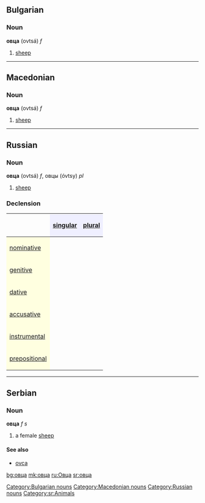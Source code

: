 ==Bulgarian==
===Noun===
'''овца''' (ovtsá) ''f''
#[[sheep]]
[[Category:Bulgarian nouns]]

----
==Macedonian==
===Noun===
'''овца''' (ovtsá) ''f''
#[[sheep]]
[[Category:Macedonian nouns]]

----

==Russian==
===Noun===
'''овца''' (ovtsá) ''f'', овцы (óvtsy) ''pl''
#[[sheep]]

===Declension===
{| border="1" cellpadding="4" cellspacing="0"
!
! style="background-color: #EFEFFF" align="center"|[[singular]]
! style="background-color: #EFEFFF" align="center"|[[plural]]
|-
! style="background-color: #FFFFE0" align="left"|[[nominative case|nominative]]
| align="center"|{{RUchar|овца́}}
| align="center"|{{RUchar|о́вцы}}
|-
! style="background-color: #FFFFE0" align="left"|[[genitive case|genitive]]
| align="center"|{{RUchar|овцы́}}
| align="center"|{{RUchar|ове́ц}}
|-
! style="background-color: #FFFFE0" align="left"|[[dative case|dative]]
| align="center"|{{RUchar|овце́}}
| align="center"|{{RUchar|о́вцам}}
|-
! style="background-color: #FFFFE0" align="left"|[[accusative case|accusative]]
| align="center"|{{RUchar|овцу́}}
| align="center"|{{RUchar|ове́ц}}
|-
! style="background-color: #FFFFE0" align="left"|[[instrumental case|instrumental]]
| align="center"|{{RUchar|овцо́й, овцо́ю}}
| align="center"|{{RUchar|о́вцами}}
|-
! style="background-color: #FFFFE0" align="left"|[[prepositional case|prepositional]]
| align="center"|{{RUchar|об овце́}}
| align="center"|{{RUchar|об о́вцах}}
|}
[[Category:Russian nouns]]

----

==Serbian==
===Noun===
'''овца''' ''f s''
#a female [[sheep]]
====See also====
*[[ovca]]
[[Category:sr:Animals]]

[[bg:овца]]
[[mk:овца]]
[[ru:Овца]]
[[sr:овца]]